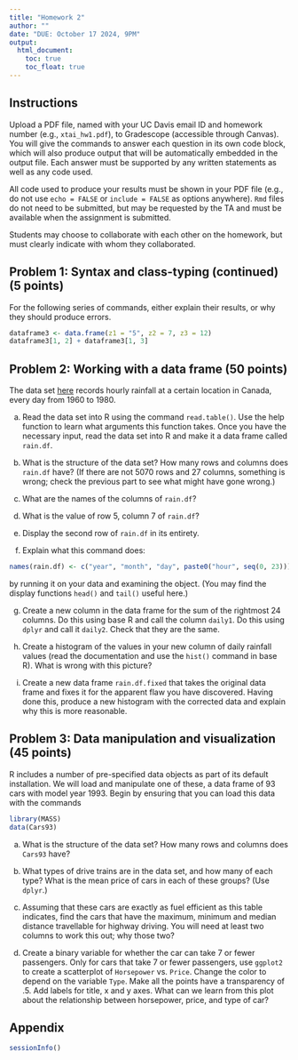 ```yaml
---
title: "Homework 2"
author: ""
date: "DUE: October 17 2024, 9PM"
output: 
  html_document: 
    toc: true
    toc_float: true
---
```


## Instructions
Upload a PDF file, named with your UC Davis email ID and homework number (e.g., `xtai_hw1.pdf`), to Gradescope (accessible through Canvas). You will give the commands to answer each question in its own code block, which will also produce output that will be automatically embedded in the output file. Each answer must be supported by any written statements as well as any code used. 

All code used to produce your results must be shown in your PDF file (e.g., do not use `echo = FALSE` or `include = FALSE` as options anywhere). `Rmd` files do not need to be submitted, but may be requested by the TA and must be available when the assignment is submitted. 

Students may choose to collaborate with each other on the homework, but must clearly indicate with whom they collaborated. 

## Problem 1: Syntax and class-typing (continued) (5 points)
For the following series of commands, either explain their results, or why they should produce errors.

```r
dataframe3 <- data.frame(z1 = "5", z2 = 7, z3 = 12)
dataframe3[1, 2] + dataframe3[1, 3]
```

## Problem 2: Working with a data frame (50 points)
The data set [here](https://xhtai.github.io/statdatasci/homework/homework2/rnf6080.dat) records hourly rainfall at a certain location in Canada, every day from 1960 to 1980.

a. Read the data set into R using the command `read.table()`. Use the help function to learn what arguments this function takes. Once you have the necessary input, read the data set into R and make it a data frame called `rain.df`.

b. What is the structure of the data set? How many rows and columns does `rain.df` have? (If there are not 5070 rows and 27 columns, something is wrong; check the previous part to see what might have gone wrong.)

c. What are the names of the columns of `rain.df`?

d. What is the value of row 5, column 7 of `rain.df`?

e. Display the second row of `rain.df` in its entirety.

f. Explain what this command does:

```r
names(rain.df) <- c("year", "month", "day", paste0("hour", seq(0, 23)))
```

by running it on your data and examining the object. (You may find the display functions `head()` and `tail()` useful here.) 

g. Create a new column in the data frame for the sum of the rightmost 24 columns. Do this using base R and call the column `daily1`. Do this using `dplyr` and call it `daily2`. Check that they are the same. 
  
h. Create a histogram of the values in your new column of daily rainfall values (read the documentation and use the `hist()` command in base R). What is wrong with this picture?

i. Create a new data frame `rain.df.fixed` that takes the original data frame and fixes it for the apparent flaw you have discovered. Having done this, produce a new histogram with the corrected data and explain why this is more reasonable.

## Problem 3: Data manipulation and visualization (45 points)
R includes a number of pre-specified data objects as part of its default installation. We will load and manipulate one of these, a data frame of 93 cars with model year 1993. Begin by ensuring that you can load this data with the commands

```r
library(MASS)
data(Cars93)
```


a. What is the structure of the data set? How many rows and columns does `Cars93` have?

b. What types of drive trains are in the data set, and how many of each type? What is the mean price of cars in each of these groups? (Use `dplyr`.)

c. Assuming that these cars are exactly as fuel efficient as this table indicates, find the cars that have the maximum, minimum and median distance travellable for highway driving. You will need at least two columns to work this out; why those two?

d. Create a binary variable for whether the car can take 7 or fewer passengers. Only for cars that take 7 or fewer passengers, use `ggplot2` to create a scatterplot of `Horsepower` vs. `Price`. Change the color to depend on the variable `Type`. Make all the points have a transparency of .5. Add labels for title, x and y axes. What can we learn from this plot about the relationship between horsepower, price, and type of car? 


## Appendix

```r
sessionInfo()
```
